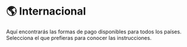 # 🌎 Internacional


<Callout>
Aquí encontrarás las formas de pago disponibles para todos los países. Selecciona el que prefieras para conocer las instrucciones.
</Callout>

<Cards>
  <Card title="💸 PayPal" href="/payments/paypal" />
  <Card title="💳 Tarjetas de crédito y débito" href="/payments/cards" />
  <Card title="💰 Saldo de cuenta" href="/payments/credit-balance" />
  <Card title="🏛 Transferencia bancaria o depósito" href="/payments/bank-transfer" />
</Cards>